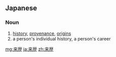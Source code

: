 ==Japanese==
{{ja-kanjitab|来|歴}}

===Noun===
{{ja-noun|らいれき}}

# [[history]], [[provenance]], [[origin]]s
# a person's individual history, a person's career

[[mg:来歴]]
[[ja:来歴]]
[[zh:来歴]]